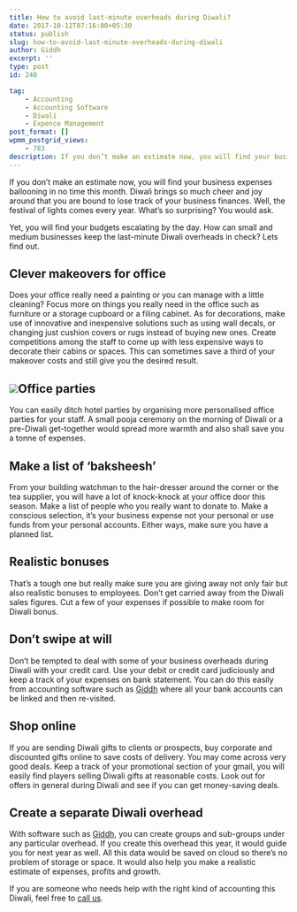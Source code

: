 ```yaml
---
title: How to avoid last-minute overheads during Diwali?
date: 2017-10-12T07:16:00+05:30
status: publish
slug: how-to-avoid-last-minute-overheads-during-diwali
author: Giddh
excerpt: ''
type: post
id: 240

tag:
    - Accounting
    - Accounting Software
    - Diwali
    - Expence Management
post_format: []
wpmm_postgrid_views:
    - 783
description: If you don’t make an estimate now, you will find your business expenses ballooning in no time this month. Diwali brings so much cheer and joy around
---
```

If you don’t make an estimate now, you will find your business expenses ballooning in no time this month. Diwali brings so much cheer and joy around that you are bound to lose track of your business finances. Well, the festival of lights comes every year. What’s so surprising? You would ask.

Yet, you will find your budgets escalating by the day. How can small and medium businesses keep the last-minute Diwali overheads in check? Lets find out.

**Clever makeovers for office**
-------------------------------

Does your office really need a painting or you can manage with a little cleaning? Focus more on things you really need in the office such as furniture or a storage cupboard or a filing cabinet. As for decorations, make use of innovative and inexpensive solutions such as using wall decals, or changing just cushion covers or rugs instead of buying new ones. Create competitions among the staff to come up with less expensive ways to decorate their cabins or spaces. This can sometimes save a third of your makeover costs and still give you the desired result.

<img class="wp-block-image size-large" src = "https://miro.medium.com/max/1536/1*n0KrvxTjeBoBQVd_ODv9WQ.jpeg" />**Office parties**
------------------

You can easily ditch hotel parties by organising more personalised office parties for your staff. A small pooja ceremony on the morning of Diwali or a pre-Diwali get-together would spread more warmth and also shall save you a tonne of expenses.

**Make a list of ‘baksheesh’**
------------------------------

From your building watchman to the hair-dresser around the corner or the tea supplier, you will have a lot of knock-knock at your office door this season. Make a list of people who you really want to donate to. Make a conscious selection, it’s your business expense not your personal or use funds from your personal accounts. Either ways, make sure you have a planned list.

**Realistic bonuses**
---------------------

That’s a tough one but really make sure you are giving away not only fair but also realistic bonuses to employees. Don’t get carried away from the Diwali sales figures. Cut a few of your expenses if possible to make room for Diwali bonus.

**Don’t swipe at will**
-----------------------

Don’t be tempted to deal with some of your business overheads during Diwali with your credit card. Use your debit or credit card judiciously and keep a track of your expenses on bank statement. You can do this easily from accounting software such as [Giddh](https://giddh.com/) where all your bank accounts can be linked and then re-visited.

**Shop online**
---------------

If you are sending Diwali gifts to clients or prospects, buy corporate and discounted gifts online to save costs of delivery. You may come across very good deals. Keep a track of your promotional section of your gmail, you will easily find players selling Diwali gifts at reasonable costs. Look out for offers in general during Diwali and see if you can get money-saving deals.

**Create a separate Diwali overhead**
-------------------------------------

With software such as [Giddh](https://giddh.com/), you can create groups and sub-groups under any particular overhead. If you create this overhead this year, it would guide you for next year as well. All this data would be saved on cloud so there’s no problem of storage or space. It would also help you make a realistic estimate of expenses, profits and growth.

If you are someone who needs help with the right kind of accounting this Diwali, feel free to [call us](https://giddh.com/).